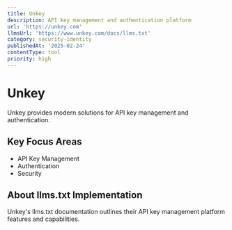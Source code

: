 ```yaml
---
title: Unkey
description: API key management and authentication platform
url: 'https://unkey.com'
llmsUrl: 'https://www.unkey.com/docs/llms.txt'
category: security-identity
publishedAt: '2025-02-24'
contentType: tool
priority: high
---
```


# Unkey

Unkey provides modern solutions for API key management and authentication.

## Key Focus Areas

- API Key Management
- Authentication
- Security

## About llms.txt Implementation

Unkey's llms.txt documentation outlines their API key management platform features and capabilities.
